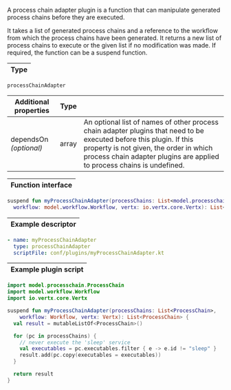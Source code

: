 A process chain adapter plugin is a function that can manipulate
generated <DocsLink href="#process-chains">process chains</DocsLink>
before they are executed.

It takes a list of generated process chains and a reference to the workflow
from which the process chains have been generated. It returns a new list of
process chains to execute or the given list if no modification was made.
If required, the function can be a suspend function.

| Type |
| ---- |
`processChainAdapter`

| Additional properties       | Type  | |
| --------------------------- | ----- | ----------------
| dependsOn<br />*(optional)* | array | An optional list of names of other process chain adapter plugins that need to be executed before this plugin. If this property is not given, the order in which process chain adapter plugins are applied to process chains is undefined.

| Function interface |
| ------------------ |

```kotlin
suspend fun myProcessChainAdapter(processChains: List<model.processchain.ProcessChain>,
  workflow: model.workflow.Workflow, vertx: io.vertx.core.Vertx): List<model.processchain.ProcessChain>
```

| Example descriptor |
| ------------------ |

```yaml
- name: myProcessChainAdapter
  type: processChainAdapter
  scriptFile: conf/plugins/myProcessChainAdapter.kt
```

| Example plugin script |
| --------------------- |

```kotlin
import model.processchain.ProcessChain
import model.workflow.Workflow
import io.vertx.core.Vertx

suspend fun myProcessChainAdapter(processChains: List<ProcessChain>,
    workflow: Workflow, vertx: Vertx): List<ProcessChain> {
  val result = mutableListOf<ProcessChain>()

  for (pc in processChains) {
    // never execute the 'sleep' service
    val executables = pc.executables.filter { e -> e.id != "sleep" }
    result.add(pc.copy(executables = executables))
  }

  return result
}
```
